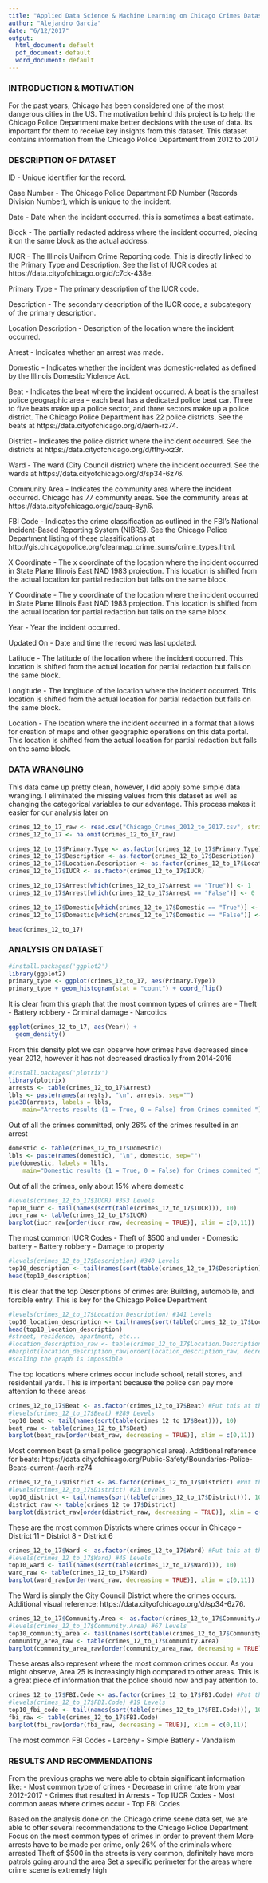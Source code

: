 ```yaml
---
title: "Applied Data Science & Machine Learning on Chicago Crimes Dataset"
author: "Alejandro Garcia"
date: "6/12/2017"
output:
  html_document: default
  pdf_document: default
  word_document: default
---
```


### INTRODUCTION & MOTIVATION

For the past years, Chicago has been considered one of the most dangerous cities in the US. The motivation behind this project is to help the Chicago Police Department make better decisions with the use of data. Its important for them to receive key insights from this dataset. This dataset contains information from the Chicago Police Department from 2012 to 2017

### DESCRIPTION OF DATASET

ID - Unique identifier for the record.

Case Number - The Chicago Police Department RD Number (Records Division Number), which is unique to the incident.

Date - Date when the incident occurred. this is sometimes a best estimate.

Block - The partially redacted address where the incident occurred, placing it on the same block as the actual address.

IUCR - The Illinois Unifrom Crime Reporting code. This is directly linked to the Primary Type and Description. See the list of IUCR codes at https://data.cityofchicago.org/d/c7ck-438e.

Primary Type - The primary description of the IUCR code.

Description - The secondary description of the IUCR code, a subcategory of the primary description.

Location Description - Description of the location where the incident occurred.

Arrest - Indicates whether an arrest was made.

Domestic - Indicates whether the incident was domestic-related as defined by the Illinois Domestic Violence Act.

Beat - Indicates the beat where the incident occurred. A beat is the smallest police geographic area – each beat has a dedicated police beat car. Three to five beats make up a police sector, and three sectors make up a police district. The Chicago Police Department has 22 police districts. See the beats at https://data.cityofchicago.org/d/aerh-rz74.

District - Indicates the police district where the incident occurred. See the districts at https://data.cityofchicago.org/d/fthy-xz3r.

Ward - The ward (City Council district) where the incident occurred. See the wards at https://data.cityofchicago.org/d/sp34-6z76.

Community Area - Indicates the community area where the incident occurred. Chicago has 77 community areas. See the community areas at https://data.cityofchicago.org/d/cauq-8yn6.

FBI Code - Indicates the crime classification as outlined in the FBI's National Incident-Based Reporting System (NIBRS). See the Chicago Police Department listing of these classifications at http://gis.chicagopolice.org/clearmap_crime_sums/crime_types.html.

X Coordinate - The x coordinate of the location where the incident occurred in State Plane Illinois East NAD 1983 projection. This location is shifted from the actual location for partial redaction but falls on the same block.

Y Coordinate - The y coordinate of the location where the incident occurred in State Plane Illinois East NAD 1983 projection. This location is shifted from the actual location for partial redaction but falls on the same block.

Year - Year the incident occurred.

Updated On - Date and time the record was last updated.

Latitude - The latitude of the location where the incident occurred. This location is shifted from the actual location for partial redaction but falls on the same block.

Longitude - The longitude of the location where the incident occurred. This location is shifted from the actual location for partial redaction but falls on the same block.

Location - The location where the incident occurred in a format that allows for creation of maps and other geographic operations on this data portal. This location is shifted from the actual location for partial redaction but falls on the same block.

### DATA WRANGLING 

This data came up pretty clean, however, I did apply some simple data wrangling. I eliminated the missing values from this dataset as well as changing the categorical variables to our advantage. This process makes it easier for our analysis later on
```r
crimes_12_to_17_raw <- read.csv("Chicago_Crimes_2012_to_2017.csv", stringsAsFactors = FALSE)
crimes_12_to_17 <- na.omit(crimes_12_to_17_raw)

crimes_12_to_17$Primary.Type <- as.factor(crimes_12_to_17$Primary.Type) 
crimes_12_to_17$Description <- as.factor(crimes_12_to_17$Description) 
crimes_12_to_17$Location.Description <- as.factor(crimes_12_to_17$Location.Description) 
crimes_12_to_17$IUCR <- as.factor(crimes_12_to_17$IUCR) 

crimes_12_to_17$Arrest[which(crimes_12_to_17$Arrest == "True")] <- 1
crimes_12_to_17$Arrest[which(crimes_12_to_17$Arrest == "False")] <- 0

crimes_12_to_17$Domestic[which(crimes_12_to_17$Domestic == "True")] <- 1
crimes_12_to_17$Domestic[which(crimes_12_to_17$Domestic == "False")] <- 0

head(crimes_12_to_17)
```

### ANALYSIS ON DATASET

```r
#install.packages('ggplot2')
library(ggplot2)
primary_type <- ggplot(crimes_12_to_17, aes(Primary.Type))
primary_type + geom_histogram(stat = "count") + coord_flip()
```

It is clear from this graph that the most common types of crimes are
- Theft
- Battery robbery
- Criminal damage
- Narcotics

```r
ggplot(crimes_12_to_17, aes(Year)) +
  geom_density()
```

From this density plot we can observe how crimes have decreased since year 2012, however it has not decreased drastically from 2014-2016

```r
#install.packages('plotrix')
library(plotrix)
arrests <- table(crimes_12_to_17$Arrest)
lbls <- paste(names(arrests), "\n", arrests, sep="")
pie3D(arrests, labels = lbls, 
  	main="Arrests results (1 = True, 0 = False) from Crimes commited ")
```

Out of all the crimes committed, only 26% of the crimes resulted in an arrest

```r
domestic <- table(crimes_12_to_17$Domestic)
lbls <- paste(names(domestic), "\n", domestic, sep="")
pie(domestic, labels = lbls, 
  	main="Domestic results (1 = True, 0 = False) for Crimes commited ")
```

Out of all the crimes, only about 15% where domestic

```r
#levels(crimes_12_to_17$IUCR) #353 Levels
top10_iucr <- tail(names(sort(table(crimes_12_to_17$IUCR))), 10)
iucr_raw <- table(crimes_12_to_17$IUCR)
barplot(iucr_raw[order(iucr_raw, decreasing = TRUE)], xlim = c(0,11))
```

The most common IUCR Codes
- Theft of $500 and under
- Domestic battery
- Battery robbery
- Damage to property

```r
#levels(crimes_12_to_17$Description) #340 Levels
top10_description <- tail(names(sort(table(crimes_12_to_17$Description))), 10)
head(top10_description)
```

It is clear that the top Descriptions of crimes are: Building, automobile, and forcible entry. This is key for the Chicago Police Department

```r
#levels(crimes_12_to_17$Location.Description) #141 Levels
top10_location_description <- tail(names(sort(table(crimes_12_to_17$Location.Description))), 10)
head(top10_location_description)
#street, residence, apartment, etc...
#location_description_raw <- table(crimes_12_to_17$Location.Description)
#barplot(location_description_raw[order(location_description_raw, decreasing = TRUE)], xlim = c(0,11))
#scaling the graph is impossible
```

The top locations where crimes occur include school, retail stores, and residentail yards. This is important because the police can pay more attention to these areas

```r
crimes_12_to_17$Beat <- as.factor(crimes_12_to_17$Beat) #Put this at the beggining of the report
#levels(crimes_12_to_17$Beat) #289 Levels
top10_beat <- tail(names(sort(table(crimes_12_to_17$Beat))), 10)
beat_raw <- table(crimes_12_to_17$Beat)
barplot(beat_raw[order(beat_raw, decreasing = TRUE)], xlim = c(0,11))
```

Most common beat (a small police geographical area). Additional reference for beats: https://data.cityofchicago.org/Public-Safety/Boundaries-Police-Beats-current-/aerh-rz74

```r
crimes_12_to_17$District <- as.factor(crimes_12_to_17$District) #Put this at the beggining of the report
#levels(crimes_12_to_17$District) #23 Levels
top10_district <- tail(names(sort(table(crimes_12_to_17$District))), 10)
district_raw <- table(crimes_12_to_17$District)
barplot(district_raw[order(district_raw, decreasing = TRUE)], xlim = c(0,11))
```

These are the most common Districts where crimes occur in Chicago
- District 11
- District 8
- District 6

```r
crimes_12_to_17$Ward <- as.factor(crimes_12_to_17$Ward) #Put this at the beggining of the report
#levels(crimes_12_to_17$Ward) #45 Levels
top10_ward <- tail(names(sort(table(crimes_12_to_17$Ward))), 10)
ward_raw <- table(crimes_12_to_17$Ward)
barplot(ward_raw[order(ward_raw, decreasing = TRUE)], xlim = c(0,11))
```

The Ward is simply the City Council District where the crimes occurs. Additional visual reference: https://data.cityofchicago.org/d/sp34-6z76.

```r
crimes_12_to_17$Community.Area <- as.factor(crimes_12_to_17$Community.Area) #Put this at the beggining of the report
#levels(crimes_12_to_17$Community.Area) #67 Levels
top10_community_area <- tail(names(sort(table(crimes_12_to_17$Community.Area))), 10)
community_area_raw <- table(crimes_12_to_17$Community.Area)
barplot(community_area_raw[order(community_area_raw, decreasing = TRUE)], xlim = c(0,11))
```

These areas also represent where the most common crimes occur. As you might observe, Area 25 is increasingly high compared to other areas. This is a great piece of information that the police should now and pay attention to.

```r
crimes_12_to_17$FBI.Code <- as.factor(crimes_12_to_17$FBI.Code) #Put this at the beggining of the report
#levels(crimes_12_to_17$FBI.Code) #19 Levels
top10_fbi_code <- tail(names(sort(table(crimes_12_to_17$FBI.Code))), 10)
fbi_raw <- table(crimes_12_to_17$FBI.Code)
barplot(fbi_raw[order(fbi_raw, decreasing = TRUE)], xlim = c(0,11))
```

The most common FBI Codes
- Larceny
- Simple Battery
- Vandalism

### RESULTS AND RECOMMENDATIONS

From the previous graphs we were able to obtain significant information like:
- Most common type of crimes
- Decrease in crime rate from year 2012-2017
- Crimes that resulted in Arrests
- Top IUCR Codes
- Most common areas where crimes occur
- Top FBI Codes

Based on the analysis done on the Chicago crime scene data set, we are able to offer several recommendations to the Chicago Police Department
Focus on the most common types of crimes in order to prevent them
More arrests have to be made per crime, only 26% of the criminals where arrested
Theft of $500 in the streets is very common, definitely have more patrols going around the area
Set a specific perimeter for the areas where crime scene is extremely high
